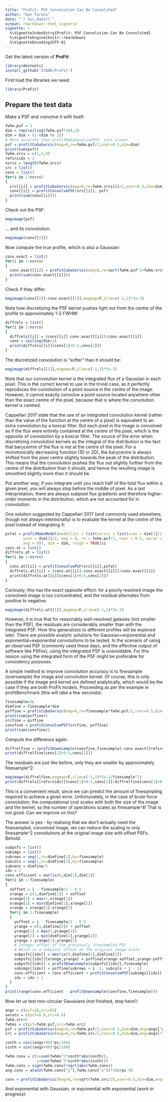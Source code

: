 ```yaml
---
title: "ProFit: PSF Convolution Can Be Convoluted"
author: "Dan Taranu"
date: "`r Sys.Date()`"
output: rmarkdown::html_vignette
vignette: >
  %\VignetteIndexEntry{ProFit: PSF Convolution Can Be Convoluted}
  %\VignetteEngine{knitr::rmarkdown}
  %\VignetteEncoding{UTF-8}
---
```


Get the latest version of **ProFit**:

```r
library(devtools)
install_github('ICRAR/ProFit')
```

First load the libraries we need:

```r
library(ProFit)
```

## Prepare the test data

Make a PSF and convolve it with itself:

```r
fwhm.psf = 3
dim = rep(ceiling(fwhm.psf*10),2)
dim = dim + (1-(dim %% 2))
# More accurate than profitMakeGaussianPSF, just slower
psf = profitCubaSersic(mag=0,re=fwhm.psf/2,nser=0.5,dim=dim)
print(sum(psf))
fwhm.srcs = c(1,3,9)
refsrcidx = 2
nsrcs = length(fwhm.srcs)
src = list()
conv = list()
for(i in 1:nsrcs) 
{
  src[[i]] = profitCubaSersic(mag=0,re=fwhm.srcs[i]/2,nser=0.5,dim=dim)
  conv[[i]] = profitConvolvePSF(src[[i]], psf)
  print(sum(conv[[i]]))
}
```

Check out the PSF:

```r
magimage(psf)
```

... and its convolution:

```r
magimage(conv[[1]])
```

Now compute the true profile, which is also a Gaussian:

```r
conv.exact = list()
for(i in 1:nsrcs) 
{
  conv.exact[[i]] = profitCubaSersic(mag=0,re=sqrt(fwhm.psf^2+fwhm.srcs[i]^2)/2,nser=0.5,dim=dim)
  print(sum(conv.exact[[i]]))
}
```

Check if they differ:

```r
magimage(conv[[1]]-conv.exact[[1]],magmap=F,zlim=c(-1,1)*2e-3)
```

Note how discretizing the PSF kernel pushes light out from the centre of the profile to approximately 1-2 FWHM:

```r
diffrels = list()
for(i in 1:nsrcs)
{
  diffrels[[i]] = (conv[[i]]-conv.exact[[i]])/conv.exact[[i]]
  cens = ceiling(dim/2)
  print(diffrels[[i]][cens[1]+0:5,cens[2]]) 
}
```

The discretized convolution is "softer" than it should be:

```r
magimage(diffrels[[1]],magmap=F,zlim=c(-1,1)*5e-2)
```

Note that our convolution kernel is the integrated flux of a Gaussian in each pixel. This is the correct kernel to use in the trivial case, as it perfectly reproduces the convolution of a point source in the centre of the image. However, it cannot exactly convolve a point source located anywhere other than the exact centre of the pixel, because that is where the convolution kernel is centred.

Cappellari 2017 state that the use of an integrated convolution kernel (rather than the value of the function at the centre of a pixel) is equivalent to an extra convolution by a boxcar filter. But each pixel in the image is convolved as if the flux were entirely contained at the centre of the pixel, which is the opposite of convolution by a boxcar filter. The source of the error when discretizing convolution kernels as the integral of the distribution is the fact that barycentre of the flux is not at the centre of the pixel. For a monotonically decreasing function (1D or 2D), the barycentre is always shifted from the pixel centre slightly towards the peak of the distribution. This means that the convolution pushes the flux out slightly further from the centre of the distribution than it should, and hence the resulting image is smoothed slightly more than it should be.

Put another way, if you integrate until you reach half of the total flux within a given pixel, you will always stop before the middle of pixel. As a last interpretation, there are always subpixel flux gradients and therefore higher-order moments in the distribution, which are not accounted for in convolution.

One solution suggested by Cappellari 2017 (and commonly used elsewhere, though not always intentionally) is to evaluate the kernel at the centre of the pixel instead of integrating it:

```r
psfat = profitMakeModel(modellist = list(sersic = list(xcen = dim[1]/2, 
        ycen = dim[2]/2, mag = 0, re = fwhm.psf/2, nser = 0.5, axrat = 1, 
        ang = 0)), dim = dim, rough = TRUE)$z
conv.at = list()
diffrels.at = list()
for(i in 1:nsrcs)
{
  conv.at[[i]] = profitConvolvePSF(src[[i]],psfat)
  diffrels.at[[i]] = (conv.at[[i]]-conv.exact[[i]])/conv.exact[[i]]
  print(diffrels.at[[i]][cens[1]+0:5,cens[2]])
}
```

Curiously, this has the exact opposite effect: for a poorly resolved image the convolved image is too concentrated, and the residual alternates from positive to negative:

```r
magimage(diffrels.at[[1]],magmap=F,zlim=c(-1,1)*5e-2)
```

However, it is true that for reasonably well-resolved galaxies (not smaller than the PSF), the residuals are considerably smaller than with the integrated PSF. How this generalizes to different profiles will be explored later. There are possible analytic solutions for Gaussian+exponential and exponential+exponential convolutions to be tested. In the scenario of using an observed PSF (commonly used these days, and the effective output of software like PSFex), using the integrated PSF is unavoidable. For this reason using the integrated form of the PSF might be preferable for consistency purposes.

A simple method to improve convolution accuracy is to finesample (oversample) the image and convolution kernel. Of course, this is only possible if the image and kernel are defined analytically, which would be the case if they are both ProFit models. Proceeding as per the example in profitBenchmark (this will take a few seconds):

```r
finesample=3L
dimfine = finesample*dim
psffine = profitCubaSersic(mag=0,re=finesample*fwhm.psf/2,nser=0.5,dim=dimfine)
print(sum(psffine))
srcfine = psffine
convfine = profitConvolvePSF(srcfine, psffine)
print(sum(convfine))
```

Compute the difference again:

```r
diffrelfine = (profitDownsample(convfine,finesample)-conv.exact[[refsrcidx]])/conv.exact[[refsrcidx]]
print(diffrelfine[cens[1]+0:5,cens[2]])
```

The residuals are just like before, only they are smaller by approximately finesample^2:

```r
magimage(diffrelfine,magmap=F,zlim=c(-1,1)*5e-2/finesample^2)
print(diffrels[[refsrcidx]][cens[1]+0:5,cens[2]]/diffrelfine[cens[1]+0:5,cens[2]])
```

This is a convenient result, since we can predict the amount of finesampling required to achieve a given error. Unfortunately, in the case of brute force convolution, the computational cost scales with both the size of the image and the kernel, so the number of operations scales as finesample^4! That is not good. Can we improve on this?

The answer is yes - by realising that we don't actually need the finesampled, convolved image, we can reduce the scaling to only finesample^2 convolutions at the original image size with offset PSFs. Behold:

```r
subpsfs = list()
subimgs = list()
subrows = seq(1,to=dimfine[1],by=finesample)
subcols = seq(1,to=dimfine[2],by=finesample)
subcens = dimfine/2
idx = 1
conv.efficient = matrix(0,dim[1],dim[2])
for(i in 1:finesample)
{
  xoffset = i - finesample/2 - 0.5
  xrange = c(1,dimfine[1]) + xoffset
  xrange[1] = max(1,xrange[1])
  xrange[2] = min(dimfine[1],xrange[2])
  xrange = xrange[1]:xrange[2]
  for(j in 1:finesample)
  {
    yoffset = j - finesample/2 - 0.5
    yrange = c(1,dimfine[2]) + yoffset
    yrange[1] = max(1,yrange[1])
    yrange[2] = min(dimfine[2],yrange[2])
    yrange = yrange[1]:yrange[2]
    # Integer offset of the previously finesampled PSF
    # Which is a subpixel offset at the original image scale
    subpsfs[[idx]] = matrix(0,dimfine[1],dimfine[2])
    subpsfs[[idx]][xrange,yrange] = psffine[xrange-xoffset,yrange-yoffset]
    subpsfs[[idx]] = profitDownsample(subpsfs[[idx]],finesample)
    subimgs[[idx]] = psffine[subrows + i -1, subcols + j - 1]
    conv.efficient = conv.efficient + profitConvolvePSF(subimgs[[idx]],subpsfs[[idx]])
    idx = idx + 1
  }
}
print(range(conv.efficient - profitDownsample(convfine,finesample)))
```

Now let us test non-circular Gaussians (not finished, stop here!):

```r
angs = c(psf=20,src=65)
axrats = c(psf=0.8,src=0.4)
fwhm.src=5
fwhms = c(psf=fwhm.psf,src=fwhm.src)
psf = profitCubaSersic(mag=0,re=fwhm.psf/2,nser=0.5,dim=dim,ang=angs["psf"], axrat=axrats["psf"])
src = profitCubaSersic(mag=0,re=fwhm.src/2,nser=0.5,dim=dim,ang=angs["src"], axrat=axrats["src"])

costh = cos((angs+90)*pi/180)
sinth = sin((angs+90)*pi/180)

fwhm.conv = c(x=sum(fwhms^2*costh*abs(costh)),
              y=sum(fwhms^2*sinth*abs(sinth)))
fwhm.conv = sign(fwhm.conv)*sqrt(abs(fwhm.conv))
ang.conv = atan2(fwhm.conv["y"],fwhm.conv["x"])*180/pi-90

conv = profitCubaSersic(mag=0,re=sqrt(fwhm.src/2),nser=0.5,dim=dim,ang=angs["src"], axrat=axrats["src"])

```

And exponential with Gaussian, or exponential with exponential (work in progress):